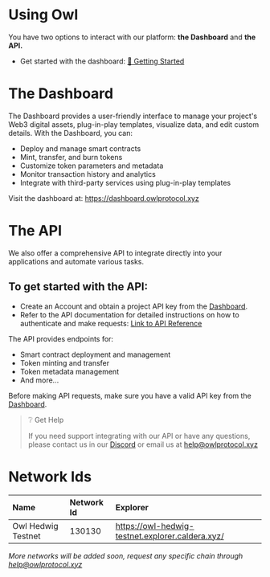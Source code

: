 # Using Owl

You have two options to interact with our platform: **the Dashboard** and **the API.**

- Get started with the dashboard: [🚀 Getting Started](doc:getting-started-1)

# The Dashboard

The Dashboard provides a user-friendly interface to manage your project's Web3 digital assets, plug-in-play templates, visualize data, and edit custom details. With the Dashboard, you can:

- Deploy and manage smart contracts
- Mint, transfer, and burn tokens
- Customize token parameters and metadata
- Monitor transaction history and analytics
- Integrate with third-party services using plug-in-play templates

Visit the dashboard at: https://dashboard.owlprotocol.xyz

# The API

We also offer a comprehensive API to integrate directly into your applications and automate various tasks.

## To get started with the API:

- Create an Account and obtain a project API key from the [Dashboard](https://dashboard.owlprotocol.xyz).
- Refer to the API documentation for detailed instructions on how to authenticate and make requests: [Link to API Reference](https://docs-api.owlprotocol.xyz/reference/intro/getting-started)

The API provides endpoints for:

- Smart contract deployment and management
- Token minting and transfer
- Token metadata management
- And more...

Before making API requests, make sure you have a valid API key from the [Dashboard](https://dashboard.owlprotocol.xyz).

> ❔ Get Help
>
> If you need support integrating with our API or have any questions, please contact us in our [Discord](https://discord.owl.build) or email us at [help@owlprotocol.xyz](mailto:help@owlprotocol.xyz)

# Network Ids

| Name               | Network Id | Explorer                                           |
| :----------------- | :--------- | :------------------------------------------------- |
| Owl Hedwig Testnet | 130130     | https://owl-hedwig-testnet.explorer.caldera.xyz/ |

_More networks will be added soon, request any specific chain through [help@owlprotocol.xyz](mailto:help@owlprotocol.xyz)_
